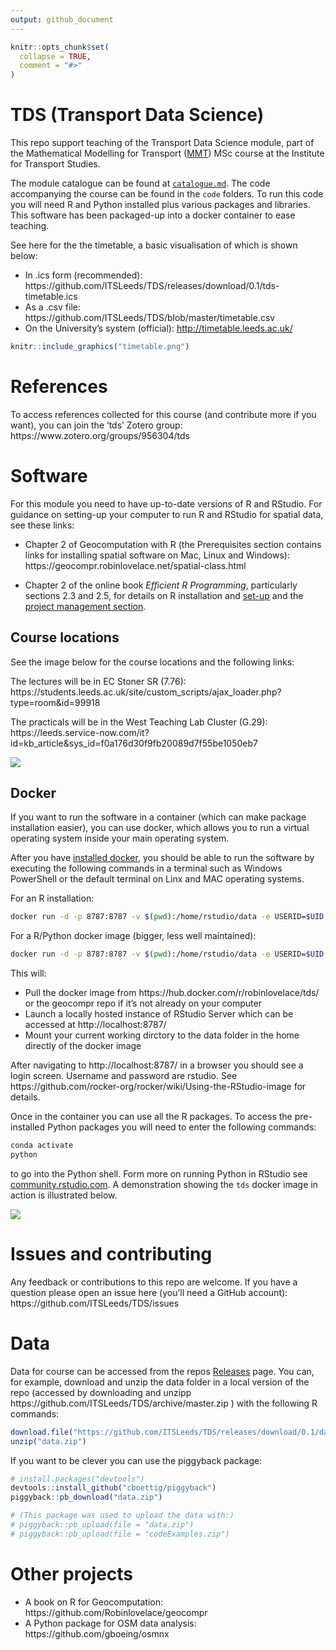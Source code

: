 ```yaml
---
output: github_document
---
```


<!-- README.md is generated from README.Rmd. Please edit that file -->

```r
knitr::opts_chunk$set(
  collapse = TRUE,
  comment = "#>"
)
```

# TDS (Transport Data Science)

This repo support teaching of the Transport Data Science module, part of the Mathematical Modelling for Transport ([MMT](http://www.its.leeds.ac.uk/courses/masters/msc-mathematical-modelling-transport/)) MSc course at the Institute for Transport Studies.

The module catalogue can be found at [`catalogue.md`](https://github.com/ITSLeeds/TDS/blob/master/catalogue.md).
The code accompanying the course can be found in the `code` folders.
To run this code you will need R and Python installed plus various packages and libraries.
This software has been packaged-up into a docker container to ease teaching.

See here for the the timetable, a basic visualisation of which is shown below:

- In .ics form (recommended): https://github.com/ITSLeeds/TDS/releases/download/0.1/tds-timetable.ics
- As a .csv file: https://github.com/ITSLeeds/TDS/blob/master/timetable.csv
- On the University's system (official): [http://timetable.leeds.ac.uk/](http://timetable.leeds.ac.uk/teaching/201819/reporting/Individual?objectclass=module&idtype=name&identifier=TRAN5340M01&&template=SWSCUST+module+Individual&days=1-7&weeks=1-52&periods=1-21)

```r
knitr::include_graphics("timetable.png")
```

# References

To access references collected for this course (and contribute more if you want), you can join the 'tds' Zotero group: https://www.zotero.org/groups/956304/tds

# Software

For this module you need to have up-to-date versions of R and RStudio.
For guidance on setting-up your computer to run R and RStudio for spatial data, see these links:

- Chapter 2 of Geocomputation with R (the Prerequisites section contains links for installing spatial software on Mac, Linux and Windows): https://geocompr.robinlovelace.net/spatial-class.html

- Chapter 2 of the online book *Efficient R Programming*, particularly sections 2.3 and 2.5, for details on R installation and [set-up](https://csgillespie.github.io/efficientR/set-up.html) and the 
[project management section](https://csgillespie.github.io/efficientR/set-up.html#project-management).

## Course locations

See the image below for the course locations and the following links:

The lectures will be in EC Stoner SR (7.76): https://students.leeds.ac.uk/site/custom_scripts/ajax_loader.php?type=room&id=99918

The practicals will be in the West Teaching Lab Cluster (G.29): https://leeds.service-now.com/it?id=kb_article&sys_id=f0a176d30f9fb20089d7f55be1050eb7

![](course-locations.png)


## Docker

If you want to run the software in a container (which can make package installation easier), you can use docker, which allows you to run a virtual operating system inside your main operating system.

After you have [installed docker](https://docs.docker.com/install/), you should be able to run the software by executing the following commands in a terminal such as Windows PowerShell or the default terminal on Linx and MAC operating systems.

For an R installation:

```bash
docker run -d -p 8787:8787 -v $(pwd):/home/rstudio/data -e USERID=$UID -e PASSWORD=pickASafePassWord --name rstudio robinlovelace/geocompr
```

For a R/Python docker image (bigger, less well maintained):

```bash
docker run -d -p 8787:8787 -v $(pwd):/home/rstudio/data -e USERID=$UID -e PASSWORD=pickASafePassWord --name rstudio robinlovelace/tds  
```

This will:

- Pull the docker image from https://hub.docker.com/r/robinlovelace/tds/ or the geocompr repo if it's not already on your computer
- Launch a locally hosted instance of RStudio Server which can be accessed at http://localhost:8787/
- Mount your current working dirctory to the data folder in the home directly of the docker image

After navigating to http://localhost:8787/ in a browser you should see a login screen. Username and password are rstudio. See https://github.com/rocker-org/rocker/wiki/Using-the-RStudio-image for details.

Once in the container you can use all the R packages.
To access the pre-installed Python packages you will need to enter the following commands:

```bash
conda activate
python
```

to go into the Python shell. Form more on running Python in RStudio see [community.rstudio.com](https://community.rstudio.com/t/r-python-in-ide/279).
A demonstration showing the `tds` docker image in action is illustrated below.

![](https://user-images.githubusercontent.com/1825120/43570979-a41791c2-9633-11e8-9edd-f3e11bc884c1.gif)

# Issues and contributing

Any feedback or contributions to this repo are welcome.
If you have a question please open an issue here (you'll need a GitHub account): https://github.com/ITSLeeds/TDS/issues

# Data

Data for course can be accessed from the repos [Releases](https://github.com/ITSLeeds/TDS/releases) page.
You can, for example, download and unzip the data folder in a local version of the repo (accessed by downloading and unzipp https://github.com/ITSLeeds/TDS/archive/master.zip ) with the following R commands:

```r
download.file("https://github.com/ITSLeeds/TDS/releases/download/0.1/data.zip", destfile = "data.zip")
unzip("data.zip")
```

If you want to be clever you can use the piggyback package:

```r
# install.packages("devtools")
devtools::install_github("cboettig/piggyback")
piggyback::pb_download("data.zip")

# (This package was used to upload the data with:)
# piggyback::pb_upload(file = "data.zip")
# piggyback::pb_upload(file = "codeExamples.zip")
```


# Other projects

- A book on R for Geocomputation: https://github.com/Robinlovelace/geocompr
- A Python package for OSM data analysis: https://github.com/gboeing/osmnx